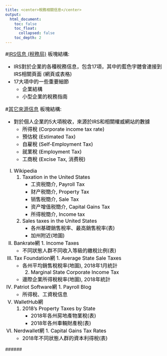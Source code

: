 ```yaml
---
title: <center>稅務相關信息</center>
output:
  html_document:
    toc: false
    toc_float: 
      collapsed: false
    toc_depth: 2
---
```

#[IRS信息 (稅務局)](Tax1.html)
板塊結構:

- IRS對於企業的各種稅務信息，包含17項，其中的藍色字體會連接到IRS相關頁面 (網頁或表格)
- 17大項中的一些重要細節
    - 企業結構
    - 小型企業的稅務指南

#[其它來源信息](Tax2.html)
板塊結構:

- 對於個人企業的5大項稅收，來源於IRS和相關權威網站的數據
    - 所得稅 (Corporate income tax rate)
    - 預估稅 (Estimated Tax)
    - 自雇稅 (Self-Employment Tax)
    - 就業稅 (Employment Tax)
    - 工商稅 (Excise Tax, 消费税)
(I) Wikipedia
    1. Taxation in the United States
        - 工资税簡介, Payroll Tax
        - 财产税簡介, Property Tax
        - 销售税簡介, Sale Tax
        - 资产增值税簡介, Capital Gains Tax
        - 所得稅簡介, Income tax
    2. Sales taxes in the United States
        - 各州基礎銷售稅率、最高銷售稅率(表)
        - 加州附近(地圖)
(II) Bankrate網
    1. Income Taxes
        - 不同狀態人群不同收入等級的繳稅比例(表)
(III) Tax Foundation網
    1. Average State Sale Taxes
        - 各州平均銷售稅稅率(地圖), 2018年1月統計
    2. Marginal State Corporate Income Tax
        - 邊際企業所得稅稅率(地圖), 2018年統計
(IV) Patriot Software網
    1. Payroll Blog
        - 所得稅、工資稅信息
(V) WalletHub網
    1. 2018's Property Taxes by State
        - 2018年各州房地產物業稅(表)
        - 2018年各州車輛財產稅(表)
(VI) Nerdwallet網
    1. Capital Gains Tax Rates
        - 2018年不同狀態人群的資本利得稅(表)


######<font color="white">Style</font>
<style>
h1 {font-size: 28px; color: black; font-weight: bold;}
h1.title {color: black; background-color: white;}
h2 {font-size: 20px; color: black; font-weight: bold;}
p {font-size: 16px; color: black;}
ol {font-size: 16px; color: black;}
ul {font-size: 16px; color: black;}
</style>